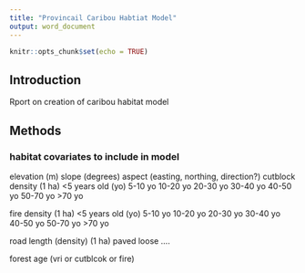 ```yaml
---
title: "Provincail Caribou Habtiat Model"
output: word_document
---
```


```r
knitr::opts_chunk$set(echo = TRUE)
```

## Introduction

Rport on creation of caribou habitat model



## Methods

### habitat covariates to include in model
elevation (m)
slope (degrees)
aspect (easting, northing, direction?)
cutblock density (1 ha) 
  <5 years old (yo)
  5-10 yo
  10-20 yo
  20-30 yo
  30-40 yo
  40-50 yo
  50-70 yo
  >70 yo
  
fire density (1 ha)
  <5 years old (yo)
  5-10 yo
  10-20 yo
  20-30 yo
  30-40 yo
  40-50 yo
  50-70 yo
  >70 yo

road length (density) (1 ha)
  paved
  loose
  ....
  
forest age (vri or cutblcok or fire)


